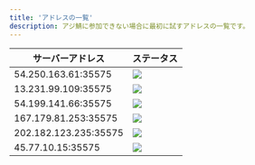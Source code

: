 ```yaml
---
title: 'アドレスの一覧'
description: アジ鯖に参加できない場合に最初に試すアドレスの一覧です。
---
```


| サーバーアドレス | ステータス |
| - | - |
| 54.250.163.61:35575 | ![](https://badgen.net/uptime-robot/status/m784491883-ee0edb2f453aee35dc6c2d3b) |
| 13.231.99.109:35575 | ![](https://badgen.net/uptime-robot/status/m784491888-d82caba675aa6d3b96f2293b) |
| 54.199.141.66:35575 | ![](https://badgen.net/uptime-robot/status/m784491889-3aa7bf6dca41a5f40153feed) |
| 167.179.81.253:35575 | ![](https://badgen.net/uptime-robot/status/m784946618-df83183700506722cd43b630) |
| 202.182.123.235:35575 | ![](https://badgen.net/uptime-robot/status/m784946613-b1de29e51d6d00fdba2a116d) |
| 45.77.10.15:35575 | ![](https://badgen.net/uptime-robot/status/m784946609-8f545489caf7fcdf66ce38b0) |
